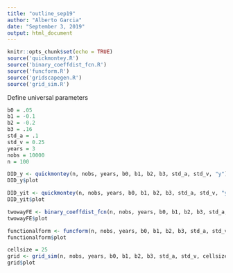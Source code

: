```yaml
---
title: "outline_sep19"
author: "Alberto Garcia"
date: "September 3, 2019"
output: html_document
---
```


```r
knitr::opts_chunk$set(echo = TRUE)
source('quickmontey.R')
source('binary_coeffdist_fcn.R')
source('funcform.R')
source('gridscapegen.R')
source('grid_sim.R')
```

Define universal parameters
```r
b0 = .05
b1 = -0.1
b2 = -0.2
b3 = .16
std_a = .1
std_v = 0.25
years = 3
nobs = 10000
n = 100
```



```r
DID_y <- quickmontey(n, nobs, years, b0, b1, b2, b3, std_a, std_v, "y")
DID_y$plot
```

```r
DID_yit <- quickmontey(n, nobs, years, b0, b1, b2, b3, std_a, std_v, "y_it")
DID_yit$plot
```


```r
twowayFE <- binary_coeffdist_fcn(n, nobs, years, b0, b1, b2, b3, std_a, std_v)
twowayFE$plot
```




```r
functionalform <- funcform(n, nobs, years, b0, b1, b2, b3, std_a, std_v)
functionalform$plot
```



```r
cellsize = 25
grid <- grid_sim(n, nobs, years, b0, b1, b2, b3, std_a, std_v, cellsize)
grid$plot
```


